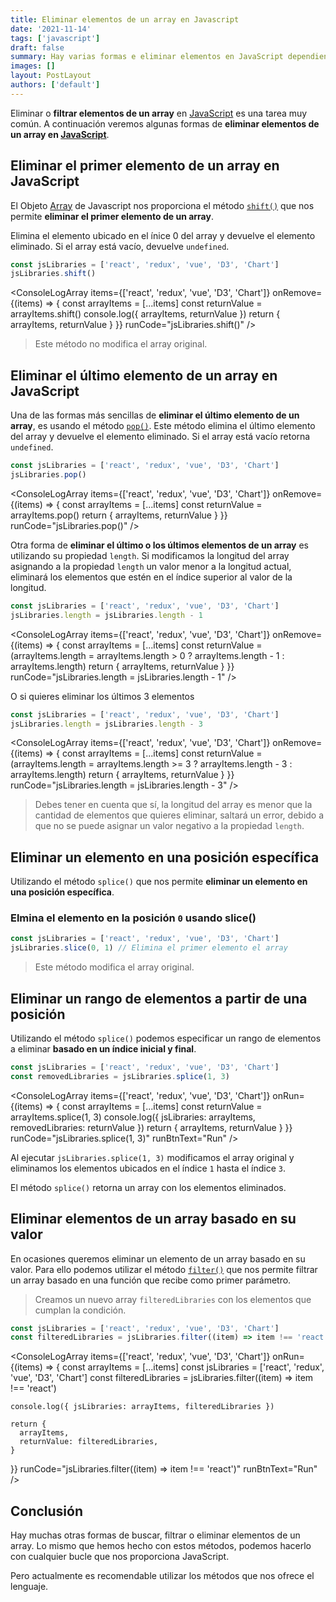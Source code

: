 ```yaml
---
title: Eliminar elementos de un array en Javascript
date: '2021-11-14'
tags: ['javascript']
draft: false
summary: Hay varias formas e eliminar elementos en JavaScript dependiendo la situación podrás utilizar una u otra. Podemos eliminar el primer elemento, el último, basado en su intice, filtrando el erray, entre otras formas.
images: []
layout: PostLayout
authors: ['default']
---
```


<TOCInline toc={props.toc} asDisclosure />

Eliminar o **filtrar elementos de un array** en [JavaScript](/tags/javascript) es una tarea muy común. A continuación veremos algunas formas de **eliminar elementos de un array en [JavaScript](/tags/javascript)**.

## Eliminar el primer elemento de un array en JavaScript

El Objeto [Array](https://developer.mozilla.org/es/docs/Web/JavaScript/Reference/Global_Objects/Array) de Javascript nos proporciona el método [`shift()`](https://developer.mozilla.org/es/docs/Web/JavaScript/Reference/Global_Objects/Array/shift) que nos permite **eliminar el primer elemento de un array**.

Elimina el elemento ubicado en el ínice 0 del array y devuelve el elemento eliminado. Si el array está vacío, devuelve `undefined`.

```js showLineNumbers
const jsLibraries = ['react', 'redux', 'vue', 'D3', 'Chart']
jsLibraries.shift()
```

<ConsoleLogArray
  items={['react', 'redux', 'vue', 'D3', 'Chart']}
  onRemove={(items) => {
    const arrayItems = [...items]
    const returnValue = arrayItems.shift()
    console.log({ arrayItems, returnValue })
    return { arrayItems, returnValue }
  }}
  runCode="jsLibraries.shift()"
/>

> Este método no modifica el array original.

## Eliminar el último elemento de un array en JavaScript

Una de las formas más sencillas de **eliminar el último elemento de un array**, es usando el método [`pop()`](https://developer.mozilla.org/es/docs/Web/JavaScript/Reference/Global_Objects/Array/pop). Este método elimina el último elemento del array y devuelve el elemento eliminado. Si el array está vacío retorna `undefined`.

```js showLineNumbers
const jsLibraries = ['react', 'redux', 'vue', 'D3', 'Chart']
jsLibraries.pop()
```

<ConsoleLogArray
  items={['react', 'redux', 'vue', 'D3', 'Chart']}
  onRemove={(items) => {
    const arrayItems = [...items]
    const returnValue = arrayItems.pop()
    return { arrayItems, returnValue }
  }}
  runCode="jsLibraries.pop()"
/>

Otra forma de **eliminar el último o los últimos elementos de un array** es utilizando su propiedad `length`. Si modificamos la longitud del array asignando a la propiedad `length` un valor menor a la longitud actual, eliminará los elementos que estén en el índice superior al valor de la longitud.

```js showLineNumbers
const jsLibraries = ['react', 'redux', 'vue', 'D3', 'Chart']
jsLibraries.length = jsLibraries.length - 1
```

<ConsoleLogArray
  items={['react', 'redux', 'vue', 'D3', 'Chart']}
  onRemove={(items) => {
    const arrayItems = [...items]
    const returnValue = (arrayItems.length =
      arrayItems.length > 0 ? arrayItems.length - 1 : arrayItems.length)
    return { arrayItems, returnValue }
  }}
  runCode="jsLibraries.length = jsLibraries.length - 1"
/>

O si quieres eliminar los últimos 3 elementos

```js showLineNumbers
const jsLibraries = ['react', 'redux', 'vue', 'D3', 'Chart']
jsLibraries.length = jsLibraries.length - 3
```

<ConsoleLogArray
  items={['react', 'redux', 'vue', 'D3', 'Chart']}
  onRemove={(items) => {
    const arrayItems = [...items]
    const returnValue = (arrayItems.length =
      arrayItems.length >= 3 ? arrayItems.length - 3 : arrayItems.length)
    return { arrayItems, returnValue }
  }}
  runCode="jsLibraries.length = jsLibraries.length - 3"
/>

> Debes tener en cuenta que sí, la longitud del array es menor que la cantidad de elementos que quieres eliminar, saltará un error, debido a que no se puede asignar un valor negativo a la propiedad `length`.

## Eliminar un elemento en una posición específica

Utilizando el método `splice()` que nos permite **eliminar un elemento en una posición específica**.

### Elmina el elemento en la posición `0` usando slice()

```js showLineNumbers
const jsLibraries = ['react', 'redux', 'vue', 'D3', 'Chart']
jsLibraries.slice(0, 1) // Elimina el primer elemento el array
```

> Este método modifica el array original.

## Eliminar un rango de elementos a partir de una posición

Utilizando el método `splice()` podemos especificar un rango de elementos a eliminar **basado en un índice inicial y final**.

```js showLineNumbers
const jsLibraries = ['react', 'redux', 'vue', 'D3', 'Chart']
const removedLibraries = jsLibraries.splice(1, 3)
```

<ConsoleLogArray
  items={['react', 'redux', 'vue', 'D3', 'Chart']}
  onRun={(items) => {
    const arrayItems = [...items]
    const returnValue = arrayItems.splice(1, 3)
    console.log({ jsLibraries: arrayItems, removedLibraries: returnValue })
    return { arrayItems, returnValue }
  }}
  runCode="jsLibraries.splice(1, 3)"
  runBtnText="Run"
/>

Al ejecutar `jsLibraries.splice(1, 3)` modificamos el array original y eliminamos los elementos ubicados en el índice `1` hasta el índice `3`.

El método `splice()` retorna un array con los elementos eliminados.

## Eliminar elementos de un array basado en su valor

En ocasiones queremos eliminar un elemento de un array basado en su valor. Para ello podemos utilizar el método [`filter()`](https://developer.mozilla.org/es/docs/Web/JavaScript/Reference/Global_Objects/Array/filter) que nos permite filtrar un array basado en una función que recibe como primer parámetro.

> Creamos un nuevo array `filteredLibraries` con los elementos que cumplan la condición.

```js
const jsLibraries = ['react', 'redux', 'vue', 'D3', 'Chart']
const filteredLibraries = jsLibraries.filter((item) => item !== 'react')
```

<ConsoleLogArray
  items={['react', 'redux', 'vue', 'D3', 'Chart']}
  onRun={(items) => {
    const arrayItems = [...items]
    const jsLibraries = ['react', 'redux', 'vue', 'D3', 'Chart']
    const filteredLibraries = jsLibraries.filter((item) => item !== 'react')

    console.log({ jsLibraries: arrayItems, filteredLibraries })

    return {
      arrayItems,
      returnValue: filteredLibraries,
    }

}}
runCode="jsLibraries.filter((item) => item !== 'react')"
runBtnText="Run"
/>

## Conclusión

Hay muchas otras formas de buscar, filtrar o eliminar elementos de un array. Lo mismo que hemos hecho con estos métodos, podemos hacerlo con cualquier bucle que nos proporciona JavaScript.

Pero actualmente es recomendable utilizar los métodos que nos ofrece el lenguaje.
